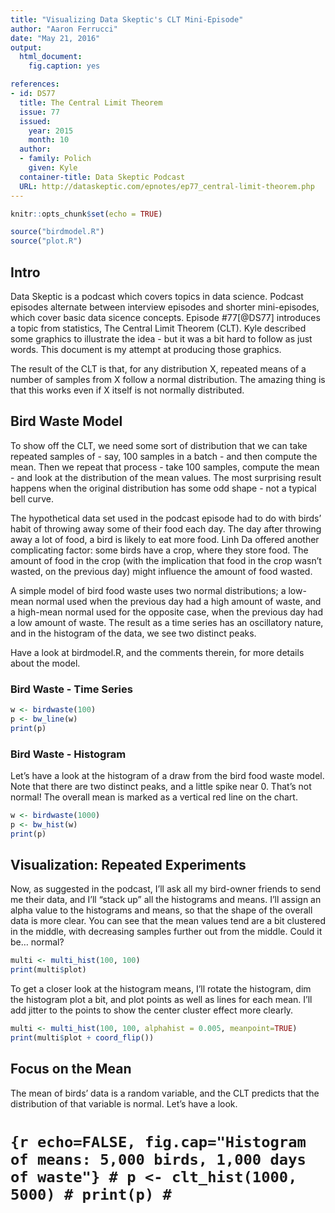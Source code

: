 ```yaml
---
title: "Visualizing Data Skeptic's CLT Mini-Episode"
author: "Aaron Ferrucci"
date: "May 21, 2016"
output:
  html_document:
    fig.caption: yes

references:
- id: DS77
  title: The Central Limit Theorem
  issue: 77
  issued:
    year: 2015
    month: 10
  author:
  - family: Polich
    given: Kyle
  container-title: Data Skeptic Podcast
  URL: http://dataskeptic.com/epnotes/ep77_central-limit-theorem.php
---
```


```r
knitr::opts_chunk$set(echo = TRUE)
```
```r
source("birdmodel.R")
source("plot.R")
```

## Intro
Data Skeptic is a podcast which covers topics in data science. Podcast episodes alternate between interview episodes and shorter mini-episodes, which cover basic data sicence concepts. Episode #77[@DS77] introduces a topic from statistics, The Central Limit Theorem (CLT). Kyle described some graphics to illustrate the idea - but it was a bit hard to follow as just words. This document is my attempt at producing those graphics.

The result of the CLT is that, for any distribution X, repeated means of a number of samples from X follow a normal distribution. The amazing thing is that this works even if X itself is not normally distributed.

## Bird Waste Model
To show off the CLT, we need some sort of distribution that we can take repeated samples of - say, 100 samples in a batch - and then compute the mean. Then we repeat that process - take 100 samples, compute the mean - and look at the distribution of the mean values. The most surprising result happens when the original distribution has some odd shape - not a typical bell curve.

The hypothetical data set used in the podcast episode had to do with birds' habit of throwing away some of their food each day. The day after throwing away a lot of food, a bird is likely to eat more food. Linh Da offered another complicating factor: some birds have a crop, where they store food. The amount of food in the crop (with the implication that food in the crop wasn't wasted, on the previous day) might influence the amount of food wasted.

A simple model of bird food waste uses two normal distributions; a low-mean normal used when the previous day had a high amount of waste, and a high-mean normal used for the opposite case, when the previous day had a low amount of waste. The result as a time series has an oscillatory nature, and in the histogram of the data, we see two distinct peaks. 

Have a look at birdmodel.R, and the comments therein, for more details about the model.

### Bird Waste - Time Series
```r
w <- birdwaste(100)
p <- bw_line(w)
print(p)
```

### Bird Waste - Histogram
Let's have a look at the histogram of a draw from the bird food waste model. Note that there are two distinct peaks, and a little spike near 0. That's not normal! The overall mean is marked as a vertical red line on the chart.
```r
w <- birdwaste(1000)
p <- bw_hist(w)
print(p)
```

## Visualization: Repeated Experiments
Now, as suggested in the podcast, I'll ask all my bird-owner friends to send me their data, and I'll "stack up" all the histograms and means. I'll assign an alpha value to the histograms and means, so that the shape of the overall data is more clear. You can see that the mean values tend are a bit clustered in the middle, with decreasing samples further out from the middle. Could it be... normal?
```r
multi <- multi_hist(100, 100)
print(multi$plot)
```

To get a closer look at the histogram means, I'll rotate the histogram, dim the histogram plot a bit, and plot points as well as lines for each mean. I'll add jitter to the points to show the center cluster effect more clearly.
```r
multi <- multi_hist(100, 100, alphahist = 0.005, meanpoint=TRUE)
print(multi$plot + coord_flip())
```

## Focus on the Mean
The mean of birds' data is a random variable, and the CLT predicts that the distribution of that variable is normal. Let's have a look.

# ``` {r echo=FALSE, fig.cap="Histogram of means: 5,000 birds, 1,000 days of waste"}
# p <- clt_hist(1000, 5000)
# print(p)
# ```

